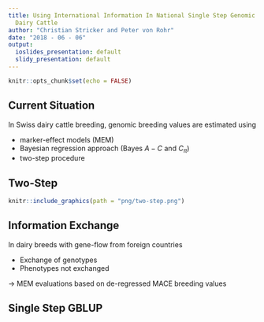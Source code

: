 ```yaml
---
title: Using International Information In National Single Step Genomic BLUP In Swiss
  Dairy Cattle
author: "Christian Stricker and Peter von Rohr"
date: "2018 - 06 - 06"
output:
  ioslides_presentation: default
  slidy_presentation: default
---
```


```r
knitr::opts_chunk$set(echo = FALSE)
```

## Current Situation

In Swiss dairy cattle breeding, genomic breeding values are estimated using

- marker-effect models (MEM)
- Bayesian regression approach (Bayes $A - C$ and $C_{\pi}$) 
- two-step procedure


## Two-Step

```r
knitr::include_graphics(path = "png/two-step.png")
```


## Information Exchange

In dairy breeds with gene-flow from foreign countries

- Exchange of genotypes
- Phenotypes not exchanged

$\rightarrow$ MEM evaluations based on de-regressed MACE breeding values


## Single Step GBLUP
